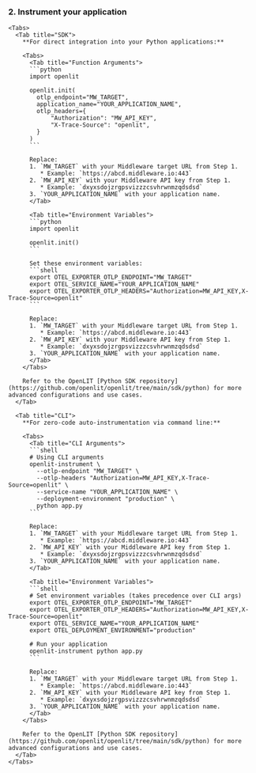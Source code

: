 ### 2. Instrument your application
    <Tabs>
      <Tab title="SDK">
        **For direct integration into your Python applications:**
        
        <Tabs>
          <Tab title="Function Arguments">
          ```python
          import openlit

          openlit.init(
            otlp_endpoint="MW_TARGET",
            application_name="YOUR_APPLICATION_NAME",
            otlp_headers={
                "Authorization": "MW_API_KEY",
                "X-Trace-Source": "openlit",
            }
          )
          ```

          Replace:
          1. `MW_TARGET` with your Middleware target URL from Step 1.
             * Example: `https://abcd.middleware.io:443`
          2. `MW_API_KEY` with your Middleware API key from Step 1.
             * Example: `dxyxsdojzrgpsvizzzcsvhrwnmzqdsdsd`
          3. `YOUR_APPLICATION_NAME` with your application name.
          </Tab>
          
          <Tab title="Environment Variables">
          ```python
          import openlit

          openlit.init()
          ```

          Set these environment variables:
          ```shell
          export OTEL_EXPORTER_OTLP_ENDPOINT="MW_TARGET"
          export OTEL_SERVICE_NAME="YOUR_APPLICATION_NAME"
          export OTEL_EXPORTER_OTLP_HEADERS="Authorization=MW_API_KEY,X-Trace-Source=openlit"
          ```

          Replace:
          1. `MW_TARGET` with your Middleware target URL from Step 1.
             * Example: `https://abcd.middleware.io:443`
          2. `MW_API_KEY` with your Middleware API key from Step 1.
             * Example: `dxyxsdojzrgpsvizzzcsvhrwnmzqdsdsd`
          3. `YOUR_APPLICATION_NAME` with your application name.
          </Tab>
        </Tabs>

        Refer to the OpenLIT [Python SDK repository](https://github.com/openlit/openlit/tree/main/sdk/python) for more advanced configurations and use cases.
      </Tab>
      
      <Tab title="CLI">
        **For zero-code auto-instrumentation via command line:**
        
        <Tabs>
          <Tab title="CLI Arguments">
          ```shell
          # Using CLI arguments
          openlit-instrument \
            --otlp-endpoint "MW_TARGET" \
            --otlp-headers "Authorization=MW_API_KEY,X-Trace-Source=openlit" \
            --service-name "YOUR_APPLICATION_NAME" \
            --deployment-environment "production" \
            python app.py
          ```
          
          Replace:
          1. `MW_TARGET` with your Middleware target URL from Step 1.
             * Example: `https://abcd.middleware.io:443`
          2. `MW_API_KEY` with your Middleware API key from Step 1.
             * Example: `dxyxsdojzrgpsvizzzcsvhrwnmzqdsdsd`
          3. `YOUR_APPLICATION_NAME` with your application name.
          </Tab>
          
          <Tab title="Environment Variables">
          ```shell
          # Set environment variables (takes precedence over CLI args)
          export OTEL_EXPORTER_OTLP_ENDPOINT="MW_TARGET"
          export OTEL_EXPORTER_OTLP_HEADERS="Authorization=MW_API_KEY,X-Trace-Source=openlit"
          export OTEL_SERVICE_NAME="YOUR_APPLICATION_NAME"
          export OTEL_DEPLOYMENT_ENVIRONMENT="production"
          
          # Run your application
          openlit-instrument python app.py
          ```
          
          Replace:
          1. `MW_TARGET` with your Middleware target URL from Step 1.
             * Example: `https://abcd.middleware.io:443`
          2. `MW_API_KEY` with your Middleware API key from Step 1.
             * Example: `dxyxsdojzrgpsvizzzcsvhrwnmzqdsdsd`
          3. `YOUR_APPLICATION_NAME` with your application name.
          </Tab>
        </Tabs>

        Refer to the OpenLIT [Python SDK repository](https://github.com/openlit/openlit/tree/main/sdk/python) for more advanced configurations and use cases.
      </Tab>
    </Tabs>
